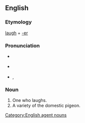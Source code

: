 ==English==

===Etymology===
[[laugh]] + [[-er]]

===Pronunciation===
* {{a|UK}} {{enPR|lăfə|läfə}} {{IPA|/ˈlæfə/|/ˈlɑːfə/}}
* {{a|US}} {{enPR|lăfə}} {{IPA|/ˈlæfɚ/}}
* {{rhymes|æfə(r)}}, {{rhymes|ɑːfə(r)}}

===Noun===
{{en-noun}}

# One who laughs.
# A variety of the domestic pigeon.

[[Category:English agent nouns]]